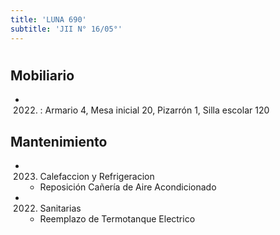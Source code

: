 ```yaml
---
title: 'LUNA 690'
subtitle: 'JII N° 16/05°'
---
```


#


## Mobiliario

*  (2022) : Armario 4, Mesa inicial 20, Pizarrón 1, Silla escolar 120 





## Mantenimiento

*  (2023) Calefaccion y Refrigeracion 
    + Reposición Cañería de Aire Acondicionado

*  (2022) Sanitarias 
    + Reemplazo de Termotanque Electrico



